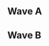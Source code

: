 {{DISPLAYTITLE:SoCal Colosseum #9: Singles Pools}}{{SetGame|melee}}
{{tabs static
|name1=Overview
|link1=SoCal Colosseum/9
|name2=Singles Pools
|link2=SoCal Colosseum/9/Singles Pools
|name3=Singles Bracket
|link3=SoCal Colosseum/9/Singles Bracket
|name4=Doubles Bracket
|link4=SoCal Colosseum/9/Doubles Bracket
|This=2
}}
==Wave A==
{{Box|start|padding=2em}}
{{HiddenSort|===A1===}}
{{GroupTableStart |Bracket A1|width=300px}}
{{GroupTableSlot|Sergio|flag=us|win_m=6|lose_m=0|place=1|bg=up|go={{advance|SoCal Colosseum/9/Singles Bracket}}}}
{{GroupTableSlot|myfishcantswim|flag=us|win_m=5|lose_m=1|place=2|bg=up|go={{advance|SoCal Colosseum/9/Singles Bracket}}}}
{{GroupTableSlot|Theo|flag=us|win_m=4|lose_m=2|place=3|bg=up|go={{advance|SoCal Colosseum/9/Singles Bracket}}}}
{{GroupTableSlot|Flonominal|flag=us|win_m=3|lose_m=3|place=4|bg=down}}
{{GroupTableSlot|butts|flag=us|win_m=2|lose_m=4|place=5|bg=down}}
{{GroupTableSlot|AdamCS|flag=us|win_m=1|lose_m=5|place=6|bg=down}}
{{GroupTableSlot|Crazyraven|flag=us|win_m=0|lose_m=6|place=7|bg=down}}
{{GroupTableEnd}}
{{Box|break|padding=2em}}

{{HiddenSort|===A2===}}
{{GroupTableStart |Bracket A2|width=300px}}
{{GroupTableSlot|Vivi|flag=us|win_m=5|lose_m=1|place=1|bg=up|go={{advance|SoCal Colosseum/9/Singles Bracket}}}}
{{GroupTableSlot|Xealot|flag=|win_m=5|lose_m=1|place=2|bg=up|go={{advance|SoCal Colosseum/9/Singles Bracket}}}}
{{GroupTableSlot|Vavez|flag=us|win_m=5|lose_m=1|place=3|bg=up|go={{advance|SoCal Colosseum/9/Singles Bracket}}}}
{{GroupTableSlot|MaDMAn|flag=us|win_m=3|lose_m=3|place=4|bg=down}}
{{GroupTableSlot|Youngblood|flag=us|win_m=2|lose_m=4|place=5|bg=down}}
{{GroupTableSlot|Mochico|flag=us|win_m=1|lose_m=5|place=6|bg=down}}
{{GroupTableSlot|Bash|flag=us|win_m=0|lose_m=6|place=7|bg=down}}
{{GroupTableEnd}}
{{Box|break|padding=2em}}

{{HiddenSort|===A3===}}
{{GroupTableStart |Bracket A3|width=300px}}
{{GroupTableSlot|Pajama Sam|flag=us|win_m=6|lose_m=0|place=1|bg=up|go={{advance|SoCal Colosseum/9/Singles Bracket}}}}
{{GroupTableSlot|pdub|flag=us|win_m=5|lose_m=1|place=2|bg=up|go={{advance|SoCal Colosseum/9/Singles Bracket}}}}
{{GroupTableSlot|Fallennova|flag=us|win_m=3|lose_m=3|place=3|bg=up|go={{advance|SoCal Colosseum/9/Singles Bracket}}}}
{{GroupTableSlot|Ruin|flag=|win_m=3|lose_m=3|place=4|bg=down}}
{{GroupTableSlot|Swez|flag=us|win_m=3|lose_m=3|place=5|bg=down}}
{{GroupTableSlot|Toxic|flag=us|win_m=1|lose_m=5|place=6|bg=down}}
{{GroupTableSlot|Mayor McCheese|flag=|win_m=0|lose_m=6|place=7|bg=down}}
{{GroupTableEnd}}
{{Box|break|padding=2em}}

{{HiddenSort|===A4===}}
{{GroupTableStart |Bracket A4|width=300px}}
{{GroupTableSlot|Cesar|flag=us|win_m=5|lose_m=1|place=1|bg=up|go={{advance|SoCal Colosseum/9/Singles Bracket}}}}
{{GroupTableSlot|Jr|flag=us|win_m=5|lose_m=1|place=2|bg=up|go={{advance|SoCal Colosseum/9/Singles Bracket}}}}
{{GroupTableSlot|Mair|flag=us|win_m=5|lose_m=1|place=3|bg=up|go={{advance|SoCal Colosseum/9/Singles Bracket}}}}
{{GroupTableSlot|Enkianz|flag=us|win_m=3|lose_m=3|place=4|bg=down}}
{{GroupTableSlot|Digiornos|flag=us|win_m=2|lose_m=4|place=5|bg=down}}
{{GroupTableSlot|RD|flag=us|win_m=1|lose_m=5|place=6|bg=down}}
{{GroupTableSlot|Demon|flag=us|win_m=0|lose_m=6|place=7|bg=down}}
{{GroupTableEnd}}
{{Box|break|padding=2em}}

{{HiddenSort|===A5===}}
{{GroupTableStart |Bracket A5|width=300px}}
{{GroupTableSlot|yeti|flag=us|win_m=6|lose_m=0|place=1|bg=up|go={{advance|SoCal Colosseum/9/Singles Bracket}}}}
{{GroupTableSlot|Tinojoe|flag=us|win_m=5|lose_m=1|place=2|bg=up|go={{advance|SoCal Colosseum/9/Singles Bracket}}}}
{{GroupTableSlot|Gooms|flag=us|win_m=4|lose_m=2|place=3|bg=up|go={{advance|SoCal Colosseum/9/Singles Bracket}}}}
{{GroupTableSlot|Crispy|flag=us|win_m=3|lose_m=3|place=4|bg=down}}
{{GroupTableSlot|Mossdeep|flag=us|win_m=2|lose_m=4|place=5|bg=down}}
{{GroupTableSlot|DrWhooves|flag=us|win_m=1|lose_m=5|place=6|bg=down}}
{{GroupTableSlot|El Cancel|flag=us|win_m=0|lose_m=6|place=7|bg=down}}
{{GroupTableEnd}}
{{Box|break|padding=2em}}

{{HiddenSort|===A6===}}
{{GroupTableStart |Bracket A6|width=300px}}
{{GroupTableSlot|null|flag=us|win_m=6|lose_m=0|place=1|bg=up|go={{advance|SoCal Colosseum/9/Singles Bracket}}}}
{{GroupTableSlot|Oli|flag=us|win_m=4|lose_m=2|place=2|bg=up|go={{advance|SoCal Colosseum/9/Singles Bracket}}}}
{{GroupTableSlot|Turkus|flag=|win_m=4|lose_m=2|place=3|bg=up|go={{advance|SoCal Colosseum/9/Singles Bracket}}}}
{{GroupTableSlot|Ecstacy|flag=|win_m=3|lose_m=3|place=4|bg=down}}
{{GroupTableSlot|Casper|flag=us|win_m=2|lose_m=4|place=5|bg=down}}
{{GroupTableSlot|Guth|flag=us|win_m=1|lose_m=4|place=6|bg=down}}
{{GroupTableSlot|satchlink|flag=us|win_m=0|lose_m=5|place=7|bg=down}}
{{GroupTableEnd}}
{{Box|break|padding=2em}}

{{HiddenSort|===A7===}}
{{GroupTableStart |Bracket A7|width=300px}}
{{GroupTableSlot|DonB|flag=au|win_m=6|lose_m=0|place=1|bg=up|go={{advance|SoCal Colosseum/9/Singles Bracket}}}}
{{GroupTableSlot|SaltyChris|flag=us|win_m=5|lose_m=1|place=2|bg=up|go={{advance|SoCal Colosseum/9/Singles Bracket}}}}
{{GroupTableSlot|CaPEM|flag=us|win_m=4|lose_m=2|place=3|bg=up|go={{advance|SoCal Colosseum/9/Singles Bracket}}}}
{{GroupTableSlot|Sham Host|flag=|win_m=3|lose_m=3|place=4|bg=down}}
{{GroupTableSlot|fastboy|flag=us|win_m=2|lose_m=4|place=5|bg=down}}
{{GroupTableSlot|Duwang|flag=us|win_m=1|lose_m=5|place=6|bg=down}}
{{GroupTableSlot|dunk|flag=us|win_m=0|lose_m=6|place=7|bg=down}}
{{GroupTableEnd}}
{{Box|break|padding=2em}}

{{HiddenSort|===A8===}}
{{GroupTableStart |Bracket A8|width=300px}}
{{GroupTableSlot|Franz|flag=us|win_m=5|lose_m=0|place=1|bg=up|go={{advance|SoCal Colosseum/9/Singles Bracket}}}}
{{GroupTableSlot|AmericanDragon_DavidChong|flag=us|win_m=4|lose_m=1|place=2|bg=up|go={{advance|SoCal Colosseum/9/Singles Bracket}}}}
{{GroupTableSlot|Jolf|flag=|win_m=3|lose_m=2|place=3|bg=up|go={{advance|SoCal Colosseum/9/Singles Bracket}}}}
{{GroupTableSlot|Slemdog|flag=us|win_m=2|lose_m=3|place=4|bg=down}}
{{GroupTableSlot|Chestnut|flag=us|win_m=1|lose_m=4|place=5|bg=down}}
{{GroupTableSlot|Weiss|flag=ca|win_m=0|lose_m=5|place=6|bg=down}}
{{GroupTableSlot|Dinoblade|flag=us|win_m=0|lose_m=0|place=7|bg=down}}
{{GroupTableEnd}}
{{Box|end}}

==Wave B==
{{Box|start|padding=2em}}
{{HiddenSort|===B1===}}
{{GroupTableStart |Bracket B1|width=300px}}
{{GroupTableSlot|MacD|flag=us|win_m=6|lose_m=0|place=1|bg=up|go={{advance|SoCal Colosseum/9/Singles Bracket}}}}
{{GroupTableSlot|V$|flag=us|win_m=5|lose_m=1|place=2|bg=up|go={{advance|SoCal Colosseum/9/Singles Bracket}}}}
{{GroupTableSlot|Paz|flag=us|win_m=4|lose_m=2|place=3|bg=up|go={{advance|SoCal Colosseum/9/Singles Bracket}}}}
{{GroupTableSlot|CrazyDude|flag=us|win_m=3|lose_m=3|place=4|bg=down}}
{{GroupTableSlot|Grey Fox|flag=|win_m=2|lose_m=4|place=5|bg=down}}
{{GroupTableSlot|Ronak|flag=us|win_m=1|lose_m=5|place=6|bg=down}}
{{GroupTableSlot|AA-V|flag=|win_m=0|lose_m=6|place=7|bg=down}}
{{GroupTableEnd}}
{{Box|break|padding=2em}}

{{HiddenSort|===B2===}}
{{GroupTableStart |Bracket B2|width=300px}}
{{GroupTableSlot|HugS|flag=us|win_m=6|lose_m=0|place=1|bg=up|go={{advance|SoCal Colosseum/9/Singles Bracket}}}}
{{GroupTableSlot|Slime|flag=us|win_m=4|lose_m=2|place=2|bg=up|go={{advance|SoCal Colosseum/9/Singles Bracket}}}}
{{GroupTableSlot|Rato|flag=us|win_m=4|lose_m=2|place=3|bg=up|go={{advance|SoCal Colosseum/9/Singles Bracket}}}}
{{GroupTableSlot|Xan|flag=|win_m=4|lose_m=2|place=4|bg=down}}
{{GroupTableSlot|GhostSonic|flag=us|win_m=2|lose_m=4|place=5|bg=down}}
{{GroupTableSlot|Blaze|flag=|win_m=1|lose_m=5|place=6|bg=down}}
{{GroupTableSlot|NUKEVAMPIRE|flag=us|win_m=0|lose_m=6|place=7|bg=down}}
{{GroupTableEnd}}
{{Box|break|padding=2em}}

{{HiddenSort|===B3===}}
{{GroupTableStart |Bracket B3|width=300px}}
{{GroupTableSlot|Captain Faceroll|flag=us|win_m=4|lose_m=0|place=1|bg=up|go={{advance|SoCal Colosseum/9/Singles Bracket}}}}
{{GroupTableSlot|BillyBoPeep|flag=us|win_m=3|lose_m=1|place=2|bg=up|go={{advance|SoCal Colosseum/9/Singles Bracket}}}}
{{GroupTableSlot|Cinnamon Apple Oatmeal|flag=us|win_m=2|lose_m=2|place=3|bg=up|go={{advance|SoCal Colosseum/9/Singles Bracket}}}}
{{GroupTableSlot|Sho|flag=us|win_m=1|lose_m=3|place=4|bg=down}}
{{GroupTableSlot|Heisenberg|flag=us|win_m=0|lose_m=4|place=5|bg=down}}
{{GroupTableSlot|The Mooche|flag=us|win_m=0|lose_m=0|place=6|bg=down}}
{{GroupTableSlot|Louckyu|flag=|win_m=0|lose_m=0|place=6|bg=down}}
{{GroupTableEnd}}
{{Box|break|padding=2em}}

{{HiddenSort|===B4===}}
{{GroupTableStart |Bracket B4|width=300px}}
{{GroupTableSlot|Squid|flag=us|win_m=6|lose_m=0|place=1|bg=up|go={{advance|SoCal Colosseum/9/Singles Bracket}}}}
{{GroupTableSlot|Ringler|flag=us|win_m=5|lose_m=1|place=2|bg=up|go={{advance|SoCal Colosseum/9/Singles Bracket}}}}
{{GroupTableSlot|topkek|flag=us|win_m=4|lose_m=2|place=3|bg=up|go={{advance|SoCal Colosseum/9/Singles Bracket}}}}
{{GroupTableSlot|Dodger|flag=us|win_m=3|lose_m=3|place=4|bg=down}}
{{GroupTableSlot|FabKnight|flag=us|win_m=2|lose_m=4|place=5|bg=down}}
{{GroupTableSlot|522|flag=us|win_m=1|lose_m=5|place=6|bg=down}}
{{GroupTableSlot|LCPR|flag=|win_m=0|lose_m=6|place=7|bg=down}}
{{GroupTableEnd}}
{{Box|break|padding=2em}}

{{HiddenSort|===B5===}}
{{GroupTableStart |Bracket B5|width=300px}}
{{GroupTableSlot|LuigiKid|flag=us|win_m=7|lose_m=0|place=1|bg=up|go={{advance|SoCal Colosseum/9/Singles Bracket}}}}
{{GroupTableSlot|dankrooster|flag=us|win_m=6|lose_m=1|place=2|bg=up|go={{advance|SoCal Colosseum/9/Singles Bracket}}}}
{{GroupTableSlot|Bottle Opener Guy|flag=us|win_m=5|lose_m=2|place=3|bg=up|go={{advance|SoCal Colosseum/9/Singles Bracket}}}}
{{GroupTableSlot|JAWS|flag=|win_m=4|lose_m=3|place=4|bg=down}}
{{GroupTableSlot|schmoop|flag=us|win_m=3|lose_m=4|place=5|bg=down}}
{{GroupTableSlot|Fidelis|flag=us|win_m=2|lose_m=5|place=6|bg=down}}
{{GroupTableSlot|Shipsy|flag=|win_m=1|lose_m=6|place=7|bg=down}}
{{GroupTableSlot|MP3|flag=us|win_m=0|lose_m=7|place=8|bg=down}}
{{GroupTableEnd}}
{{Box|break|padding=2em}}

{{HiddenSort|===B6===}}
{{GroupTableStart |Bracket B6|width=300px}}
{{GroupTableSlot|Jace|flag=us|win_m=5|lose_m=0|place=1|bg=up|go={{advance|SoCal Colosseum/9/Singles Bracket}}}}
{{GroupTableSlot|ChildishSensei|flag=us|win_m=4|lose_m=1|place=2|bg=up|go={{advance|SoCal Colosseum/9/Singles Bracket}}}}
{{GroupTableSlot|Baja|flag=us|win_m=3|lose_m=2|place=3|bg=up|go={{advance|SoCal Colosseum/9/Singles Bracket}}}}
{{GroupTableSlot|Grizzly|flag=us|win_m=2|lose_m=3|place=4|bg=down}}
{{GroupTableSlot|Afro Goblin|flag=|win_m=1|lose_m=4|place=5|bg=down}}
{{GroupTableSlot|Bee|flag=us|win_m=0|lose_m=5|place=6|bg=down}}
{{GroupTableSlot|pog0|flag=us|win_m=0|lose_m=0|place=7|bg=down}}
{{GroupTableEnd}}
{{Box|break|padding=2em}}

{{HiddenSort|===B7===}}
{{GroupTableStart |Bracket B7|width=300px}}
{{GroupTableSlot|Motoko|flag=us|win_m=5|lose_m=0|place=1|bg=up|go={{advance|SoCal Colosseum/9/Singles Bracket}}}}
{{GroupTableSlot|Combofest|flag=us|win_m=5|lose_m=1|place=2|bg=up|go={{advance|SoCal Colosseum/9/Singles Bracket}}}}
{{GroupTableSlot|KayGee|flag=us|win_m=3|lose_m=3|place=3|bg=up|go={{advance|SoCal Colosseum/9/Singles Bracket}}}}
{{GroupTableSlot|Inou|flag=us|win_m=1|lose_m=2|place=4|bg=down}}
{{GroupTableSlot|Cakes|flag=us|win_m=0|lose_m=2|place=5|bg=down}}
{{GroupTableSlot|Adlai|flag=us|win_m=0|lose_m=3|place=6|bg=down}}
{{GroupTableSlot|RaxCity|flag=us|win_m=0|lose_m=3|place=6|bg=down}}
{{GroupTableEnd}}
{{Box|break|padding=2em}}

{{HiddenSort|===B8===}}
{{GroupTableStart |Bracket B8|width=300px}}
{{GroupTableSlot|Grape|flag=us|win_m=4|lose_m=1|place=1|bg=up|go={{advance|SoCal Colosseum/9/Singles Bracket}}}}
{{GroupTableSlot|Videowaffles|flag=us|win_m=4|lose_m=1|place=2|bg=up|go={{advance|SoCal Colosseum/9/Singles Bracket}}}}
{{GroupTableSlot|Kramer|flag=us|win_m=3|lose_m=2|place=3|bg=up|go={{advance|SoCal Colosseum/9/Singles Bracket}}}}
{{GroupTableSlot|Cryteria|flag=us|win_m=3|lose_m=2|place=4|bg=down}}
{{GroupTableSlot|Wero|flag=us|win_m=1|lose_m=4|place=5|bg=down}}
{{GroupTableSlot|Noir|flag=|win_m=0|lose_m=5|place=6|bg=down}}
{{GroupTableSlot|Sworderailer|flag=us|win_m=0|lose_m=0|place=7|bg=down}}
{{GroupTableEnd}}
{{Box|end}}
